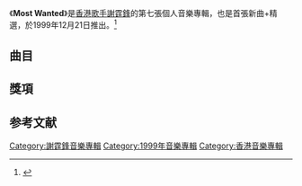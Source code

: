 {{Album infobox | <!-- See Wikipedia:WikiProject_Albums -->
| Name        = Most Wanted
| Type        = 新曲+精選
| Artist      = [[謝霆鋒|謝霆鋒]]
| Cover       = 謝霆鋒 Most Wanted.jpg
| Released    = 1999年12月21日
| Recorded    = 1999年
| Genre       = [[粵語流行音樂|粵語流行音樂]]
| Length      = 1:05:04
| Label       = [[飛圖唱片|飛圖唱片]]<br>[[英皇娛樂|英皇娛樂]]
| Last album  = [[謝謝你的愛1999|謝謝你的愛1999]]<br>（1999年）
| This album  = '''Most Wanted'''<br>（1999年）
| Next album  = [[零距離_(專輯)|零距離]]<br>（2000年）
}}

《'''Most Wanted'''》是[[香港|香港]][[歌手|歌手]][[謝霆鋒|謝霆鋒]]的第七張個人音樂專輯，也是首張新曲+精選，於1999年12月21日推出。<ref>{{Cite web|title=1999|url=http://www.ifpihk.org/zh/gold-disc-award-presented/1999|access-date=2022-04-06|archive-url=https://web.archive.org/web/20161009103649/http://www.ifpihk.org/zh/gold-disc-award-presented/1999|archive-date=2016-10-09}}</ref>

==曲目==
{{Tracklist

| font_size = 90%
| total_length = 1:05:04

| extra_column = 首次收錄專輯

| title1 = 曝光
| music1 = [[謝霆鋒|謝霆鋒]]
| lyrics1 = [[林夕|林夕]]
| arranger1 = [[伍樂城|伍樂城]]
| producer1 = 伍樂城
| note1 = '''新歌'''
| longnote1 = PANASONIC「TAU」電視廣告主題曲
| extra1 = Most Wanted
| length1 = 3:19

| title2 = 愛後餘生
| music2 = 伍樂城
| lyrics2 = 林夕
| arranger2 = 伍樂城
| producer2 = 伍樂城
| note2 = '''新歌'''
| longnote2 = 電影《[[半支煙|半支煙]]》主題曲
| extra2 = Most Wanted
| length2 = 3:14

| title3 = 跨過世界的人
| music3 = 謝霆鋒
| lyrics3 = [[因葵|因葵]]
| arranger3 = [[刘志远_(香港音乐人)|劉志遠]]
| producer3 = [[曾加謀|曾加謀]]
| note3 = '''新歌'''
| longnote3 = 無綫電視節目《Super Warm特約：再創高峯》主題曲<br>電影《[[寶蓮燈_(動畫電影)|寶蓮燈]]》主題曲
| extra3 = Most Wanted
| length3 = 3:49

| title4 = 不要說謊
| music4 = [[Hatake|Hatake]]
| lyrics4 = 林夕
| arranger4 = [[Adrian_Chan|Adrian Chan]]
| producer4 = 曾加謀
| note4 = '''新歌'''
| longnote4 = 原曲為[[シャ乱Q|シャ乱Q]]的《こんなにあなたを愛しているのに》<br>《很難》粵語版
| extra4 = Most Wanted
| length4 = 4:33

| title5 = 末世紀的呼聲
| music5 = 謝霆鋒
| lyrics5 = 謝霆鋒
| arranger5 = 劉志遠
| producer5 = 曾加謀
| longnote5 = 
| extra5 = [[末世紀的呼聲|末世紀的呼聲]]
| length5 = 4:50

| title6 = 非走不可
| music6 = 伍樂城
| lyrics6 = 林夕
| arranger6 = 伍樂城
| producer6 = 伍樂城
| longnote6 = 
| extra6 = [[Believe_(謝霆鋒專輯)|Believe]]
| length6 = 4:03

| title7 = 改造人
| music7 = [[陳奕迅|陳奕迅]]
| lyrics7 = 因葵
| arranger7 = 劉志遠
| producer7 = 曾加謀<br>謝霆鋒
| longnote7 = 
| extra7 = [[Believe_(謝霆鋒專輯)|Believe]]
| length7 = 4:01

| title8 = 估計錯誤
| music8 = 謝霆鋒
| lyrics8 = [[李敏_(香港)|李敏]]
| arranger8 = [[Davy_Chan|Davy Chan]]
| producer8 = 曾加謀<br>謝霆鋒
| longnote8 = 
| extra8 = [[Believe_(謝霆鋒專輯)|Believe]]
| length8 = 4:22

| title9 = 庸人
| music9 = [[張佳添|張佳添]]
| lyrics9 = [[黃敬佩|黃敬佩]]
| arranger9 = 張佳添
| producer9 = 曾加謀
| longnote9 = 
| extra9 = [[無聲仿有聲|無聲仿有聲]]
| length9 = 3:34

| title10 = 開放日
| music10 = 伍樂城
| lyrics10 = 林夕
| arranger10 = 伍樂城
| producer10 = 伍樂城
| longnote10 = 
| extra10 = [[Horizons_(專輯)|Horizons]]
| length10 = 3:09

| title11 = 早知
| music11 = 伍樂城
| lyrics11 = [[梁芷珊|梁芷珊]]
| arranger11 = 伍樂城
| producer11 = 伍樂城
| longnote11 = 
| extra11 = [[Horizons_(專輯)|Horizons]]
| length11 = 3:26

| title12 = 如果只得一星期
| music12 = 伍樂城
| lyrics12 = 林夕
| arranger12 = 伍樂城
| producer12 = 伍樂城
| longnote12 = 
| extra12 = [[Horizons_(專輯)|Horizons]]
| length12 = 3:52

| title13 = 壞習慣
| music13 = [[Copper_Smith|Copper Smith]]
| lyrics13 = 李敏
| arranger13 = 	[[Joey_Tang|Joey Tang]]<br>[[細威|細威]]<br>Davy Chan
| producer13 = Joey Tang
| note13 = Acoustic Version
| longnote13 = 
| extra13 = [[無聲仿有聲|無聲仿有聲]]
| length13 = 4:03

| title14 = 回憶是後鏡裡的公路
| music14 = [[Francis_Wai|Francis Wai]]
| lyrics14 = 李敏
| arranger14 = [[Gary_Tong|Gary Tong]]
| producer14 = 曾加謀
| longnote14 = 
| extra14 = [[My_Attitude|My Attitude]]
| length14 = 3:59

| title15 = 無聲仿有聲
| music15 = 伍樂城
| lyrics15 = 謝霆鋒<br>李敏
| arranger15 = 伍樂城
| producer15 = 伍樂城
| longnote15 = 
| extra15 = [[無聲仿有聲|無聲仿有聲]]
| length15 = 3:37

| title16 = 我想飛
| music16 = [[謝霆鋒|謝霆鋒]]
| lyrics16 = [[孫國華_(音樂人)|孫國華]]
| arranger16 = [[Anodize|Anodize]]
| producer16 = 曾加謀<br>謝霆鋒
| longnote16 = 
| extra16 = [[Believe_(謝霆鋒專輯)|Believe]]
| length16 = 3:48

| title17 = 彈開
| music17 = 謝霆鋒
| lyrics17 = 林夕
| arranger17 = 伍樂城
| producer17 = 伍樂城
| note17 = '''新歌'''
| longnote17 = 《曝光》同曲異詞作品
| extra17 = Most Wanted
| length17 = 3:16
}}
{{Track listing
| collapsed = yes
| headline = VCD曲目
| total_length = 
| title1 = 愛後餘生MV
| title2 = 非走不可MV
| title3 = 改造人MV
| title4 = 無聲仿有聲MV
}}

==獎項==
==参考文献==
{{reflist}}
{{谢霆锋}}
[[Category:謝霆鋒音樂專輯|Category:謝霆鋒音樂專輯]]
[[Category:1999年音樂專輯|Category:1999年音樂專輯]]
[[Category:香港音樂專輯|Category:香港音樂專輯]]